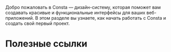 Добро пожаловать в Consta — дизайн-систему, которая поможет вам создавать красивые и функциональные интерфейсы для ваших веб-приложений. В этом разделе вы узнаете, как начать работать с Consta и создать свой первый проект.

# Полезные ссылки
